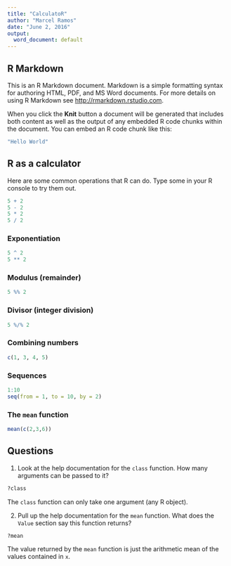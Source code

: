 ```yaml
---
title: "CalculatoR"
author: "Marcel Ramos"
date: "June 2, 2016"
output:
  word_document: default
---
```


## R Markdown

This is an R Markdown document. Markdown is a simple formatting syntax for
authoring HTML, PDF, and MS Word documents. For more details on using R Markdown
see <http://rmarkdown.rstudio.com>.

When you click the **Knit** button a document will be generated that includes
both content as well as the output of any embedded R code chunks within the
document. You can embed an R code chunk like this:

```r
"Hello World"
```

## R as a calculator

Here are some common operations that R can do.
Type some in your R console to try them out.

```r
5 + 2
5 - 2
5 * 2
5 / 2
```

### Exponentiation
```r
5 ^ 2
5 ** 2
```

### Modulus (remainder)
```r
5 %% 2
```

### Divisor (integer division)
```r
5 %/% 2
```

### Combining numbers

```r
c(1, 3, 4, 5)
```

### Sequences

```r
1:10
seq(from = 1, to = 10, by = 2)
```

### The `mean` function

```r
mean(c(2,3,6))
```

## Questions

1. Look at the help documentation for the `class` function. How many arguments
can be passed to it?

```r
?class
```

The `class` function can only take one argument (any R object). 

2. Pull up the help documentation for the `mean` function. What does the `Value`
section say this function returns?

```r
?mean
```

The value returned by the `mean` function is just the arithmetic mean of the
values contained in `x`.
